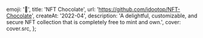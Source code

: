 
  emoji: '🍬',
  title: 'NFT Chocolate',
  url: 'https://github.com/idootop/NFT-Chocolate',
  createAt: '2022-04',
  description:
    'A delightful, customizable, and secure NFT collection that is completely free to mint and own.',
  cover: cover.src,
};
